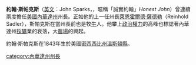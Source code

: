 {{otheruses|subject=美國[[內華達州|內華達州]]前州長|other=其他「斯帕克斯」|斯帕克斯}}
{{Unreferenced|time=2020-07-21T23:48:20+00:00}}
'''約翰·斯帕克斯'''（[[英文|英文]]：John Sparks，{{bd|1843年|8月30日|1908年|5月22日}}，暱稱「誠實約翰」''Honest John''）曾連續兩度擔任[[美國|美國]][[內華達州|內華達州]]州長。正如他的上一任州長[[萊恩霍爾德·薩德勒|萊恩霍爾德·薩德勒]]（Reinhold Sadler），斯帕克斯在當州長前也是牧[[牛|牛]]人。他攀上[[政治|政治]][[權力|權力]]的高峰也標誌著內華達州[[採礦|採礦]]業的衰落，大[[農場|農場]]的興起。

約翰·斯帕克斯在1843年生於美國[[密西西比州|密西西比州]][[溫斯頓縣_(密西西比州)|溫斯頓縣]]。


{{Authority control}}
{{DEFAULTSORT:Sparks, John}}
{{美國人物小作品}}
[[category:內華達州州長|category:內華達州州長]]